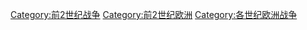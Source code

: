 [[Category:前2世纪战争|Category:前2世纪战争]]
[[Category:前2世纪欧洲|Category:前2世纪欧洲]]
[[Category:各世纪欧洲战争|Category:各世纪欧洲战争]]